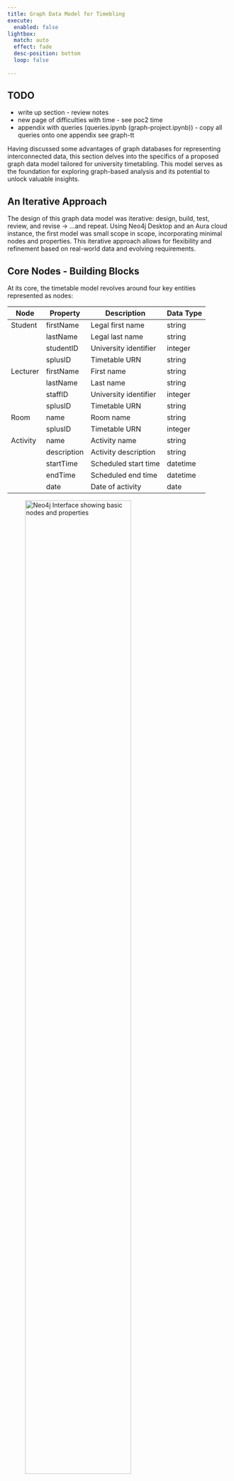 ```yaml
---
title: Graph Data Model for Timebling
execute: 
  enabled: false
lightbox:
  match: auto
  effect: fade
  desc-position: bottom
  loop: false
  
---
```


::: callout-warning
## TODO

-   write up section - review notes
-   new page of difficulties with time - see poc2 time
-   appendix with queries (queries.ipynb (graph-project\docs\notes\queries.ipynb)) - copy all queries onto one appendix see graph-tt
:::

Having discussed some advantages of graph databases for representing interconnected data, this section delves into the specifics of a proposed graph data model tailored for university timetabling. This model serves as the foundation for exploring graph-based analysis and its potential to unlock valuable insights.

## An Iterative Approach

The design of this graph data model was iterative: design, build, test, review, and revise -\> ...and repeat. Using Neo4j Desktop and an Aura cloud instance, the first model was small scope in scope, incorporating minimal nodes and properties. This iterative approach allows for flexibility and refinement based on real-world data and evolving requirements.

## Core Nodes - Building Blocks

At its core, the timetable model revolves around four key entities represented as nodes:


:::{.table}
| Node     | Property    | Description           | Data Type |
|----------|-------------|-----------------------|-----------|
| Student  | firstName   | Legal first name      | string    |
|          | lastName    | Legal last name       | string    |
|          | studentID   | University identifier | integer   |
|          | splusID     | Timetable URN         | string    |
| Lecturer | firstName   | First name            | string    |
|          | lastName    | Last name             | string    |
|          | staffID     | University identifier | integer   |
|          | splusID     | Timetable URN         | string    |
| Room     | name        | Room name             | string    |
|          | splusID     | Timetable URN         | integer   |
| Activity | name        | Activity name         | string    |
|          | description | Activity description  | string    |
|          | startTime   | Scheduled start time  | datetime  |
|          | endTime     | Scheduled end time    | datetime  |
|          | date        | Date of activity      | date      |

:::

![Neo4j Interface showing basic nodes and properties](./images/poc1-import-interface.png){width=75%}

## Relationships - Connecting the Dots

These core nodes are interconnected through relationships that reflect the dynamics of a timetable:

-   Student-**\[IS_ALLOCATED_TO\]**-\>Activity
-   Staff-**\[TEACHES_ON\]**-\>Activity
-   Activity-**\[TAKES_PLACE_IN\]**-\>Room

![Core Nodes and Properties](./images/v1-core-nodes-rels-prop.png){width=75%}







## NOTES TO BE DELETED
# approach

iterative: design, build, test, review, revise and back to design Used: neo4j desktop and cloud instance started small (data wise -\> me and complexity (minimal nodes, minimal properties) things went wrong - many examples of wrong nodes, multiple relationships or more frustratingly - failure and error codes

# nodes

The key nodes (nouns) in a timetable are:

-   Student (Person)
-   Staff (Person)
-   Activity (Event)
-   Room (Location)

The key nodes (nouns) are:

| Node     | Property    | Description           | Data Type |
|----------|-------------|-----------------------|-----------|
| Student  | firstName   | Legal first name      | string    |
|          | lastName    | Legal last name       | string    |
|          | studentID   | University identifier | integer   |
|          | splusID     | Timetable URN         | string    |
| Lecturer | firstName   | First name            | string    |
|          | lastName    | Last name             | string    |
|          | staffID     | University identifier | integer   |
|          | splusID     | Timetable URN         | string    |
| Room     | name        | Room name             | string    |
|          | splusID     | Timetable URN         | integer   |
| Activity | name        | Activity name         | string    |
|          | description | Activity description  | string    |
|          | startTime   | Scheduled start time  | datetime  |
|          | endTime     | Scheduled end time    | datetime  |
|          | date        | Date of activity      | date      |

-   sample cypher of loading self (v1-core-load-student-node.png)

-   results v1-core-load-all-nodes.png

-   example of a student node (me) ![student detail](../images/v1.1-core-student-phl.png)

-   all nodes loaded for MSc Data Science 2022-23 students:

    -   

        ![all-nodes-for-posi](../images/v1.1-load-all-nodes.png)

    -   no relationships \# relationships

The nodes are related as follows:

-   `Student` *allocated to* `Activity`
    -   alternatives include *attends*
-   `Staff` *teaches on* `Activity`
    -   alternatives include *lectures*, *leads*, etc.
-   `Activity` *takes place in* `Room`
    -   alternatives include *scheduled in*

It is clear that `Activity` is the central node in the basic model.

![core nodes with relationships](attachment:v1-core-nodes-rels.png)

-   loaded into neo4j ![v1.1 full model](../images/v1.1-core-full-model.png)
    -   two clusters? waht are they
    -   some orphans? who/waht are they?
-   basic query examples - probably not worth
    -   staff with most activities, hours
    -   average hours per student, per programme
    -   most popular activities
    -   most popular tutors (attendance)
    -   days with most activities
    -   times with most activities / scheduled hours/start times
    -   histogram of activities by day
    -   most popular combinations (modules, pairs of modules, triplets)
        -   most attended
    -   most attendance percentage
    -   relationship between attendance and time/day of activity
    -   anomalies, combinations

# properties

-   dependent on use cases - which questions are to be answered

-   some may be better as nodes, others as properties on node or properties on relationship

-   no right or wrong - highly experimental, needs to be tested, optimised

-   flexbility of graph to accommodate

-   each node person/student, person/staff, activity, room needs some properties

    -   name, id, description
    -   activity needs date, times, (although modelling time has many varieties)

image of final proof of concept simple model: v1-core-nodes-rels-prop.png

# expansions

more nodes from timetable db could include:

-   organisational unit (department, college, school)
-   curriculum data (module, programme) - activity is part of module, programme made of modules (compulsory, optional)
-   students who are pal leaders (as a mentoring relationship)
-   activity type (property or node) - lecture, seminar, workshop, lab
-   delivery type (property or node) - online, on-campus, recorded, optional, drop-in
-   technician staff facilitating workshops
-   equipment requirements in rooms

more student properties could include: \* reasonable adjustments \* international student \* first year student \* pal leader

example of expanded model: ![Title](../images/v2.0-expanded-tt.png)

this would allow for quickly getting insights such as:

-   Identify students with anomalous timetables - e.g. timetables that have gaps of more than 2 hours between activities, or that violate a policy of no more than X hours per day.
-   Find the **busiest locations** on campus - analyse room nodes to identify those with the most connected activity nodes on a given day. Useful for improving room bookings.
-   Identify **outlier teaching loads** - find staff with significantly more or fewer allocated teaching hours compared to their peers. Analyse each staff node's connected activity nodes and sum the durations
-   Analyse **room utilisation** - calculate the percentage of available hours that rooms are booked based on their connected activities. Help optimise room usage.
-   Identify **module co-dependencies** - find modules that are often taken together by analysing frequent appearing :CONTRIBUTES_TOWARDS relationships between modules taken by the same students.
-   **Cluster students** based on their curriculum/programs using community detection algorithms on the connections between student nodes, program nodes and module nodes. Identify common trajectories.
-   **Predict student results** - build a model based on relationships between student attributes, their enrollment relationships to modules, module difficulties and prerequisites, and historical grade data
-   Make **course recommendations** - suggest new modules to students based on their existing modules and other similar students' module relationships.

then the possible:

-   adding more location data - buildings, latitude, longitude
-   student details - home postcode (travel distance),
-   student outcomes - module marks, award outcomes, graduate outcomes
-   admissions data - (free lunch scheme, social economic data, a-level results, inclusivity insights)
-   curriculum data - from master curriculum data
-   engagement data - attendance, engagement
-   space use data - wifi locators, how busy areas are, correlations
-   

## time

modelling time in graph was challenging. my simple model above does take time into account other than to have startTime, endTime, date. In reality, an activity can take have the same start time, end time but be scheduled over several weeks - sometimes consecutive, sometimes non-consecutive weeks. How should this be represented? week patterns? date ranges? or separate activities? what happens when an activity is scheduled over several days but the same time over several weeks for example, Mondays and Wednesdays between 09:00-11:00 for ten weeks?

this is where normalisation (footnote) and different designs come into play. In a relational database, it is fairly easy to normalise the data into activities where start and end time and day(s) of week, staff, locations, students are the same for the week pattern. Any deviation will require a new 'activity' to accommodate the difference. Therefore there is an inevitable repetition of data.

In graph these scenarios can be handled in different ways. My initial model simply ported data as string data to an activity - that is, I literally created an activity as it existed in database and added start time, end time, weeks, etc. as properties of the activity.

This worked to an extent but it was not optimised for calculating on time.

I anticipated being able to answer questions and identify patterns like:

-   students on programmes who do not have a lunch break (12:00-14:00)
-   students who have X hours consecutive teaching without a break
-   students who have X hours between teaching activities on any given date (e.g. early activity (09:00-10:00) and late finish (18:00-19:00))

Being able to answer these types of queries easily will help pinpoint where there may be timetable quality concerns.

I considered and explored differnet options including:

1.  activities with 52 week patterns (0000011101 etc.), start and end times
2.  activities which are unique combinations of date, start, end, name
3.  activities with date ranges, start and end times
4.  activities linked to start time, end time and date nodes

At this point, I did remember the project's scope and reminded myself that it is a proof of concept. I settled for option 2 - where each activity is a unique combination of start, end, date and name. This required transforming from sql - there is some loss of redundancy but calculations on times are more manageable (although not uncomplicated). Also being restricted by Neo4j's free aura instance, there is a limit to nodes (200K) and relationships (400K) which I would hit quickly.

My suspicion is that creating separate nodes for start and end times and dates dynamically from the activity data would be the better model - but this will need to be future work with direct comparisons aganst specific use cases and insights.

## appendix -

### example load

#### Attempt 2 - load separately

``` cypher
// remove all relationships
MATCH ()-[r]-() 
DELETE r
```

**activity-room**

``` cypher
// Activity-Room
LOAD CSV WITH HEADERS FROM "file:///phl-rel-room-activity.csv" AS row3
MATCH (r:Room {roomSplusID: row3.roomSplusID}) 
MATCH (a:Activity {activitySplusID: row3.activitySplusID})
CREATE (a)-[:TAKES_PLACE_IN]->(r)
```

**activity-staff**

``` cypher
// Staff-activity 
LOAD CSV WITH HEADERS FROM "file:///phl-rel-staff-activity.csv" AS row2
MATCH (s:Staff {staffSplusID: row2.staffSplusID}) 
MATCH (a:Activity {activitySplusID: row2.activitySplusID})
CREATE (s)-[:TEACHES_ON]->(a)
```

**activity-student**

``` cypher
// Student-Activity
LOAD CSV WITH HEADERS FROM "file:///phl-rel-student-activity.csv" AS row
MATCH (s:Student {studentSplusID: row.studentSplusID}) 
MATCH (a:Activity {activitySplusID: row.activitySplusID})
CREATE (s)-[:IS_ALLOCATED_TO]->(a)
```

# results

v1-core-poc.png